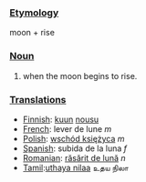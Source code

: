 ===[[Etymology]]===

moon + rise

===[[Noun]]===

# when the moon begins to rise.

===[[Translations]]===
*[[Finnish]]: [[kuu]]n [[nousu]]
*[[French]]: lever de lune ''m''
*[[Polish]]: [[wschód księżyca]] ''m''
*[[Spanish]]: subida de la luna ''f''
*[[Romanian]]: [[răsărit de lună]] ''n''
*[[Tamil]]:[[uthaya nilaa]] உதய நிலா